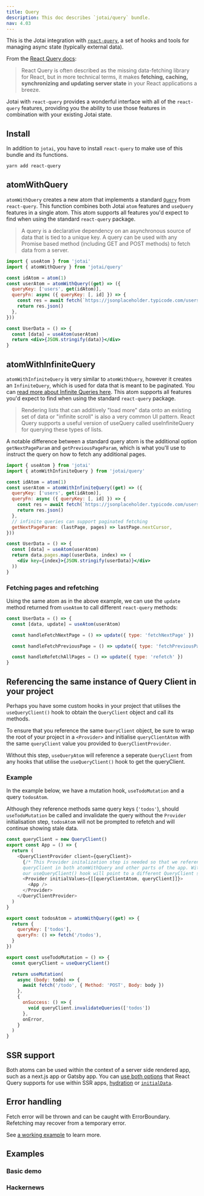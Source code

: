 ```yaml
---
title: Query
description: This doc describes `jotai/query` bundle.
nav: 4.03
---
```


This is the Jotai integration with [`react-query`](https://react-query.tanstack.com/), a set of hooks and tools for managing async state (typically external data).

From the [React Query docs](https://react-query.tanstack.com/overview):

> React Query is often described as the missing data-fetching library for React, but in more technical terms, it makes **fetching, caching, synchronizing and updating server state** in your React applications a breeze.

Jotai with `react-query` provides a wonderful interface with all of the `react-query` features, providing you the ability to use those features in combination with your existing Jotai state.

## Install

In addition to `jotai`, you have to install `react-query` to make use of this bundle and its functions.

```bash
yarn add react-query
```

## atomWithQuery

`atomWithQuery` creates a new atom that implements a standard [`Query`](https://react-query.tanstack.com/guides/queries) from `react-query`. This function combines both Jotai `atom` features and `useQuery` features in a single atom. This atom supports all features you'd expect to find when using the standard `react-query` package.

> A query is a declarative dependency on an asynchronous source of data that is tied to a unique key. A query can be used with any Promise based method (including GET and POST methods) to fetch data from a server.

```jsx
import { useAtom } from 'jotai'
import { atomWithQuery } from 'jotai/query'

const idAtom = atom(1)
const userAtom = atomWithQuery((get) => ({
  queryKey: ['users', get(idAtom)],
  queryFn: async ({ queryKey: [, id] }) => {
    const res = await fetch(`https://jsonplaceholder.typicode.com/users/${id}`)
    return res.json()
  },
}))

const UserData = () => {
  const [data] = useAtom(userAtom)
  return <div>{JSON.stringify(data)}</div>
}
```

## atomWithInfiniteQuery

`atomWithInfiniteQuery` is very similar to `atomWithQuery`, however it creates an `InfiniteQuery`, which is used for data that is meant to be paginated. You can [read more about Infinite Queries here](https://react-query.tanstack.com/guides/infinite-queries). This atom supports all features you'd expect to find when using the standard `react-query` package.

> Rendering lists that can additively "load more" data onto an existing set of data or "infinite scroll" is also a very common UI pattern. React Query supports a useful version of useQuery called useInfiniteQuery for querying these types of lists.

A notable difference between a standard query atom is the additional option `getNextPageParam` and `getPreviousPageParam`, which is what you'll use to instruct the query on how to fetch any additional pages.

```jsx
import { useAtom } from 'jotai'
import { atomWithInfiniteQuery } from 'jotai/query'

const idAtom = atom(1)
const userAtom = atomWithInfiniteQuery((get) => ({
  queryKey: ['users', get(idAtom)],
  queryFn: async ({ queryKey: [, id] }) => {
    const res = await fetch(`https://jsonplaceholder.typicode.com/users/${id}`)
    return res.json()
  },
  // infinite queries can support paginated fetching
  getNextPageParam: (lastPage, pages) => lastPage.nextCursor,
}))

const UserData = () => {
  const [data] = useAtom(userAtom)
  return data.pages.map((userData, index) => (
    <div key={index}>{JSON.stringify(userData)}</div>
  ))
}
```

### Fetching pages and refetching

Using the same atom as in the above example, we can use the `update` method returned from `useAtom` to call different `react-query` methods:

```js
const UserData = () => {
  const [data, update] = useAtom(userAtom)

  const handleFetchNextPage = () => update({ type: 'fetchNextPage' })

  const handleFetchPreviousPage = () => update({ type: 'fetchPreviousPage' })

  const handleRefetchAllPages = () => update({ type: 'refetch' })
}
```

## Referencing the same instance of Query Client in your project

Perhaps you have some custom hooks in your project that utilises the `useQueryClient()` hook to obtain the `QueryClient` object and call its methods.

To ensure that you reference the same `QueryClient` object, be sure to wrap the root of your project in a `<Provider>` and initialise `queryClientAtom` with the same `queryClient` value you provided to `QueryClientProvider`.

Without this step, `useQueryAtom` will reference a seperate `QueryClient` from any hooks that utilise the `useQueryClient()` hook to get the queryClient.

### Example

In the example below, we have a mutation hook, `useTodoMutation` and a query `todosAtom`.

Although they reference methods same query keys (`'todos'`), should `useTodoMutation` be called and invalidate the query without the `Provider` initialisation step, `todosAtom` will not be prompted to refetch and will continue showing stale data.

```js
const queryClient = new QueryClient()
export const App = () => {
  return (
    <QueryClientProvider client={queryClient}>
      {/* This Provider initalization step is needed so that we reference the same
      queryClient in both atomWithQuery and other parts of the app. Without this,
      our useQueryClient() hook will point to a different QueryClient singleton obj */}
      <Provider initialValues={[[queryClientAtom, queryClient]]}>
        <App />
      </Provider>
    </QueryClientProvider>
  )
}

export const todosAtom = atomWithQuery((get) => {
  return {
    queryKey: ['todos'],
    queryFn: () => fetch('/todos'),
  }
})

export const useTodoMutation = () => {
  const queryClient = useQueryClient()

  return useMutation(
    async (body: todo) => {
      await fetch('/todo', { Method: 'POST', Body: body })
    },
    {
      onSuccess: () => {
        void queryClient.invalidateQueries(['todos'])
      },
      onError,
    }
  )
}
```

## SSR support

Both atoms can be used within the context of a server side rendered app, such as a next.js app or Gatsby app. You can [use both options](https://react-query.tanstack.com/guides/ssr) that React Query supports for use within SSR apps, [hydration](https://react-query.tanstack.com/guides/ssr#using-hydration) or [`initialData`](https://react-query.tanstack.com/guides/ssr#using-initialdata).

## Error handling

Fetch error will be thrown and can be caught with ErrorBoundary.
Refetching may recover from a temporary error.

See [a working example](https://codesandbox.io/s/04mepx) to learn more.

## Examples

### Basic demo

<CodeSandbox id="ij2sd" />

### Hackernews

<CodeSandbox id="u4sli" />
